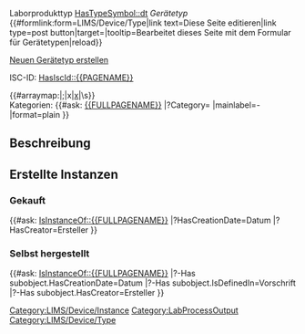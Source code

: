 <noinclude>{{Helper/Docu/FormTemplate}}

Laborprodukttyp [[HasTypeSymbol::dt]]
</noinclude>
<includeonly>
''Gerätetyp''</br>
{{DISPLAYTITLE: {{{display_name}}}}}
{{#formlink:form=LIMS/Device/Type|link text=Diese Seite editieren|link type=post button|target={{FULLPAGENAME}}|tooltip=Bearbeitet dieses Seite mit dem Formular für Gerätetypen|reload}}

[[Form:LIMS/Device/Type| Neuen Gerätetyp erstellen]]

ISC-ID: [[HasIscId::{{PAGENAME}}]]</br>

{{#arraymap:{{{category|}}}|;|x|[[x]]|\s}}</br>
Kategorien:
<!-- {{#arraymap:{{#replace:{{{category|}}}|Kategorie:|}}|;|x|[[:Category:x]]|}} -->
{{#ask: [[{{FULLPAGENAME}}]]
|?Category=
|mainlabel=-
|format=plain
}}
</br>

== Beschreibung ==
{{{description|}}}

== Erstellte Instanzen ==
=== Gekauft ===
{{#ask: [[Category:LIMS/Device/Instance]] [[IsInstanceOf::{{FULLPAGENAME}}]]
|?HasCreationDate=Datum
|?HasCreator=Ersteller
}}

=== Selbst hergestellt ===
{{#ask: [[Category:LabProcessOutput]] [[IsInstanceOf::{{FULLPAGENAME}}]]
|?-Has subobject.HasCreationDate=Datum
|?-Has subobject.IsDefinedIn=Vorschrift
|?-Has subobject.HasCreator=Ersteller
}}

[[Category:LIMS/Device/Type]]
</includeonly>